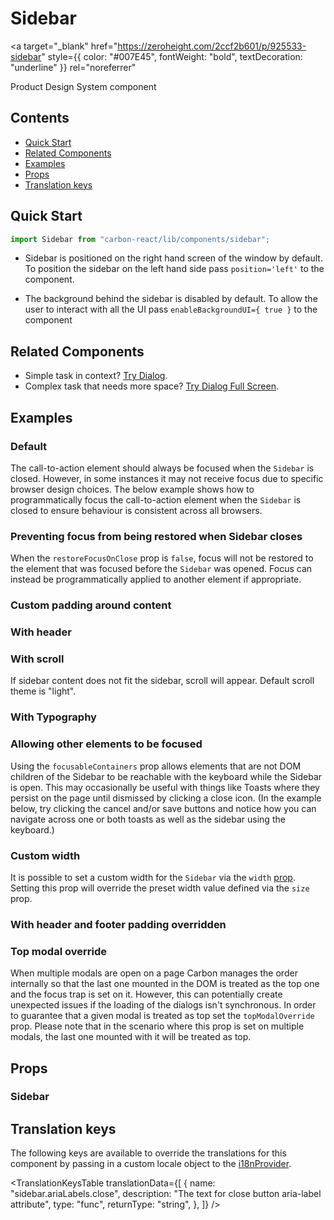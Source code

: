 

<Meta of={SidebarStories} />

# Sidebar

<a
  target="_blank"
  href="https://zeroheight.com/2ccf2b601/p/925533-sidebar"
  style={{ color: "#007E45", fontWeight: "bold", textDecoration: "underline" }}
  rel="noreferrer"
>
  Product Design System component
</a>

## Contents

- [Quick Start](#quick-start)
- [Related Components](#related-components)
- [Examples](#examples)
- [Props](#props)
- [Translation keys](#translation-keys)

## Quick Start

```javascript
import Sidebar from "carbon-react/lib/components/sidebar";
```

- Sidebar is positioned on the right hand screen of the window by default. To position the sidebar on the left hand side pass `position='left'` to the component.

- The background behind the sidebar is disabled by default. To allow the user to interact with all the UI pass `enableBackgroundUI={ true }` to the component

## Related Components

- Simple task in context? [Try Dialog](../?path=/docs/dialog--docs).
- Complex task that needs more space? [Try Dialog Full Screen](../?path=/docs/dialog-full-screen--docs).

## Examples

### Default

The call-to-action element should always be focused when the `Sidebar` is closed. However, in some instances it may not receive focus
due to specific browser design choices. The below example shows how to programmatically focus the call-to-action element when the `Sidebar` is closed
to ensure behaviour is consistent across all browsers.

<Canvas of={SidebarStories.DefaultStory} />

### Preventing focus from being restored when Sidebar closes

When the `restoreFocusOnClose` prop is `false`, focus will not be restored to the element that was focused before the `Sidebar` was opened.
Focus can instead be programmatically applied to another element if appropriate. 

<Canvas of={SidebarStories.RestoreFocusOnCloseStory} />

### Custom padding around content

<Canvas of={SidebarStories.CustomPaddingAroundContent} />

### With header

<Canvas of={SidebarStories.WithHeader} />

### With scroll

If sidebar content does not fit the sidebar, scroll will appear. Default scroll theme is "light".

<Canvas of={SidebarStories.WithScroll} />

### With Typography

<Canvas of={SidebarStories.WithTypography} />

### Allowing other elements to be focused

Using the `focusableContainers` prop allows elements that are not DOM children of the Sidebar to be reachable with the keyboard while the Sidebar is open.
This may occasionally be useful with things like Toasts where they persist on the page until dismissed by clicking a close icon.
(In the example below, try clicking the cancel and/or save buttons and notice how you can navigate across one or both toasts as well as the sidebar using the keyboard.)

<Canvas of={SidebarStories.OtherFocusableContainers} />

### Custom width

It is possible to set a custom width for the `Sidebar` via the `width` [prop](#props).
Setting this prop will override the preset width value defined via the `size` prop.

<Canvas of={SidebarStories.CustomWidth} />

### With header and footer padding overridden

<Canvas of={SidebarStories.WithHeaderAndFooterPadding} />

### Top modal override

When multiple modals are open on a page Carbon manages the order internally so that the last one mounted in the DOM
is treated as the top one and the focus trap is set on it. However, this can potentially
create unexpected issues if the loading of the dialogs isn't synchronous. In order to guarantee that a given
modal is treated as top set the `topModalOverride` prop. Please note that in the scenario where this prop is
set on multiple modals, the last one mounted with it will be treated as top.

<Canvas of={SidebarStories.TopModalOverride} />

## Props

### Sidebar

<ArgTypes of={SidebarStories} />

## Translation keys

The following keys are available to override the translations for this component by passing in a custom locale object to the
[i18nProvider](../?path=/docs/documentation-i18n--docs).

<TranslationKeysTable
  translationData={[
    {
      name: "sidebar.ariaLabels.close",
      description: "The text for close button aria-label attribute",
      type: "func",
      returnType: "string",
    },
  ]}
/>
